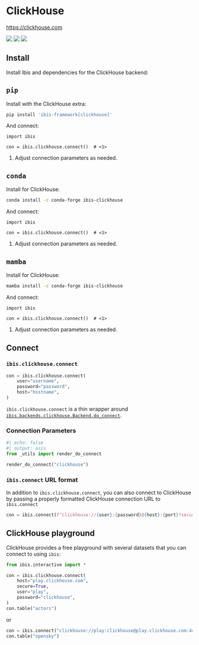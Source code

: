 # ClickHouse

[https://clickhouse.com](https://clickhouse.com)

![](https://img.shields.io/badge/memtables-native-green?style=flat-square) ![](https://img.shields.io/badge/inputs-ClickHouse tables-blue?style=flat-square) ![](https://img.shields.io/badge/outputs-ClickHouse tables | CSV | pandas | Parquet | PyArrow-orange?style=flat-square)

## Install

Install Ibis and dependencies for the ClickHouse backend:

::: {.panel-tabset}

## `pip`

Install with the ClickHouse extra:

```.bash
pip install 'ibis-framework[clickhouse]'
```

And connect:

```.python
import ibis

con = ibis.clickhouse.connect()  # <1>
```

1. Adjust connection parameters as needed.

## `conda`

Install for ClickHouse:

```.bash
conda install -c conda-forge ibis-clickhouse
```

And connect:

```.python
import ibis

con = ibis.clickhouse.connect()  # <1>
```

1. Adjust connection parameters as needed.

## `mamba`

Install for ClickHouse:

```.bash
mamba install -c conda-forge ibis-clickhouse
```

And connect:

```.python
import ibis

con = ibis.clickhouse.connect()  # <1>
```

1. Adjust connection parameters as needed.

:::

## Connect

### `ibis.clickhouse.connect`

```python
con = ibis.clickhouse.connect(
    user="username",
    password="password",
    host="hostname",
)
```

::: {.callout-note}
`ibis.clickhouse.connect` is a thin wrapper around [`ibis.backends.clickhouse.Backend.do_connect`](#ibis.backends.clickhouse.Backend.do_connect).
:::

### Connection Parameters

```python
#| echo: false
#| output: asis
from _utils import render_do_connect

render_do_connect("clickhouse")
```

### `ibis.connect` URL format

In addition to `ibis.clickhouse.connect`, you can also connect to ClickHouse by
passing a properly formatted ClickHouse connection URL to `ibis.connect`

```python
con = ibis.connect(f"clickhouse://{user}:{password}@{host}:{port}?secure={secure}")
```

## ClickHouse playground

ClickHouse provides a free playground with several datasets that you can connect to using `ibis`:

```python
from ibis.interactive import *

con = ibis.clickhouse.connect(
    host="play.clickhouse.com",
    secure=True,
    user="play",
    password="clickhouse",
)
con.table("actors")
```

or

```python
con = ibis.connect("clickhouse://play:clickhouse@play.clickhouse.com:443?secure=True")
con.table("opensky")
```
